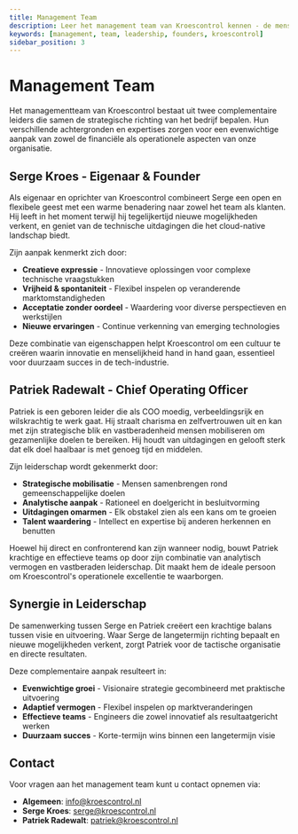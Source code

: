 ```yaml
---
title: Management Team
description: Leer het management team van Kroescontrol kennen - de mensen achter onze visie en strategie
keywords: [management, team, leadership, founders, kroescontrol]
sidebar_position: 3
---
```


# Management Team

Het managementteam van Kroescontrol bestaat uit twee complementaire leiders die samen de strategische richting van het bedrijf bepalen. Hun verschillende achtergronden en expertises zorgen voor een evenwichtige aanpak van zowel de financiële als operationele aspecten van onze organisatie.

## Serge Kroes - Eigenaar & Founder

Als eigenaar en oprichter van Kroescontrol combineert Serge een open en flexibele geest met een warme benadering naar zowel het team als klanten. Hij leeft in het moment terwijl hij tegelijkertijd nieuwe mogelijkheden verkent, en geniet van de technische uitdagingen die het cloud-native landschap biedt.

Zijn aanpak kenmerkt zich door:
- **Creatieve expressie** - Innovatieve oplossingen voor complexe technische vraagstukken
- **Vrijheid & spontaniteit** - Flexibel inspelen op veranderende marktomstandigheden
- **Acceptatie zonder oordeel** - Waardering voor diverse perspectieven en werkstijlen
- **Nieuwe ervaringen** - Continue verkenning van emerging technologies

Deze combinatie van eigenschappen helpt Kroescontrol om een cultuur te creëren waarin innovatie en menselijkheid hand in hand gaan, essentieel voor duurzaam succes in de tech-industrie.

## Patriek Radewalt - Chief Operating Officer

Patriek is een geboren leider die als COO moedig, verbeeldingsrijk en wilskrachtig te werk gaat. Hij straalt charisma en zelfvertrouwen uit en kan met zijn strategische blik en vastberadenheid mensen mobiliseren om gezamenlijke doelen te bereiken. Hij houdt van uitdagingen en gelooft sterk dat elk doel haalbaar is met genoeg tijd en middelen.

Zijn leiderschap wordt gekenmerkt door:
- **Strategische mobilisatie** - Mensen samenbrengen rond gemeenschappelijke doelen
- **Analytische aanpak** - Rationeel en doelgericht in besluitvorming
- **Uitdagingen omarmen** - Elk obstakel zien als een kans om te groeien
- **Talent waardering** - Intellect en expertise bij anderen herkennen en benutten

Hoewel hij direct en confronterend kan zijn wanneer nodig, bouwt Patriek krachtige en effectieve teams op door zijn combinatie van analytisch vermogen en vastberaden leiderschap. Dit maakt hem de ideale persoon om Kroescontrol's operationele excellentie te waarborgen.

## Synergie in Leiderschap

De samenwerking tussen Serge en Patriek creëert een krachtige balans tussen visie en uitvoering. Waar Serge de langetermijn richting bepaalt en nieuwe mogelijkheden verkent, zorgt Patriek voor de tactische organisatie en directe resultaten.

Deze complementaire aanpak resulteert in:
- **Evenwichtige groei** - Visionaire strategie gecombineerd met praktische uitvoering
- **Adaptief vermogen** - Flexibel inspelen op marktveranderingen
- **Effectieve teams** - Engineers die zowel innovatief als resultaatgericht werken
- **Duurzaam succes** - Korte-termijn wins binnen een langetermijn visie

## Contact

Voor vragen aan het management team kunt u contact opnemen via:
- **Algemeen**: info@kroescontrol.nl
- **Serge Kroes**: serge@kroescontrol.nl
- **Patriek Radewalt**: patriek@kroescontrol.nl